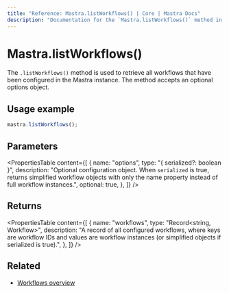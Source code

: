 ```yaml
---
title: "Reference: Mastra.listWorkflows() | Core | Mastra Docs"
description: "Documentation for the `Mastra.listWorkflows()` method in Mastra, which retrieves all configured workflows."
---
```


# Mastra.listWorkflows()

The `.listWorkflows()` method is used to retrieve all workflows that have been configured in the Mastra instance. The method accepts an optional options object.

## Usage example

```typescript copy
mastra.listWorkflows();
```

## Parameters

<PropertiesTable
  content={[
    {
      name: "options",
      type: "{ serialized?: boolean }",
      description:
        "Optional configuration object. When `serialized` is true, returns simplified workflow objects with only the name property instead of full workflow instances.",
      optional: true,
    },
  ]}
/>

## Returns

<PropertiesTable
  content={[
    {
      name: "workflows",
      type: "Record<string, Workflow>",
      description:
        "A record of all configured workflows, where keys are workflow IDs and values are workflow instances (or simplified objects if serialized is true).",
    },
  ]}
/>

## Related

- [Workflows overview](/docs/workflows/overview)
